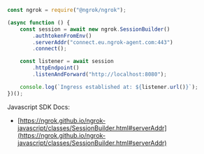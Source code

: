 ```jsx
const ngrok = require("@ngrok/ngrok");

(async function () {
	const session = await new ngrok.SessionBuilder()
		.authtokenFromEnv()
		.serverAddr("connect.eu.ngrok-agent.com:443")
		.connect();

	const listener = await session
		.httpEndpoint()
		.listenAndForward("http://localhost:8080");

	console.log(`Ingress established at: ${listener.url()}`);
})();
```

Javascript SDK Docs:

- [https://ngrok.github.io/ngrok-javascript/classes/SessionBuilder.html#serverAddr](https://ngrok.github.io/ngrok-javascript/classes/SessionBuilder.html#serverAddr)
